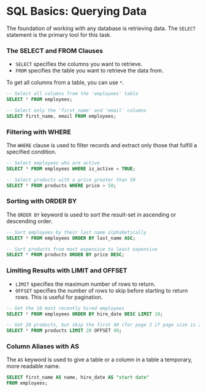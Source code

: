 # SQL Basics: Querying Data

The foundation of working with any database is retrieving data. The `SELECT` statement is the primary tool for this task.

### The SELECT and FROM Clauses

- `SELECT` specifies the columns you want to retrieve.
- `FROM` specifies the table you want to retrieve the data from.

To get all columns from a table, you can use `*`.

```sql
-- Select all columns from the 'employees' table
SELECT * FROM employees;

-- Select only the 'first_name' and 'email' columns
SELECT first_name, email FROM employees;
```

### Filtering with WHERE

The `WHERE` clause is used to filter records and extract only those that fulfill a specified condition.

```sql
-- Select employees who are active
SELECT * FROM employees WHERE is_active = TRUE;

-- Select products with a price greater than 50
SELECT * FROM products WHERE price > 50;
```

### Sorting with ORDER BY

The `ORDER BY` keyword is used to sort the result-set in ascending or descending order.

```sql
-- Sort employees by their last name alphabetically
SELECT * FROM employees ORDER BY last_name ASC;

-- Sort products from most expensive to least expensive
SELECT * FROM products ORDER BY price DESC;
```

### Limiting Results with LIMIT and OFFSET

- `LIMIT` specifies the maximum number of rows to return.
- `OFFSET` specifies the number of rows to skip before starting to return rows. This is useful for pagination.

```sql
-- Get the 10 most recently hired employees
SELECT * FROM employees ORDER BY hire_date DESC LIMIT 10;

-- Get 20 products, but skip the first 40 (for page 3 if page size is 20)
SELECT * FROM products LIMIT 20 OFFSET 40;
```

### Column Aliases with AS

The `AS` keyword is used to give a table or a column in a table a temporary, more readable name.

```sql
SELECT first_name AS name, hire_date AS "start date"
FROM employees;
```
